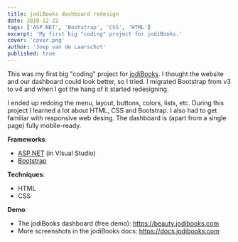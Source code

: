 ```yaml
---
title: jodiBooks dashboard redesign
date: 2018-12-22
tags: ['ASP.NET', 'Bootstrap', 'CSS', 'HTML']
excerpt: 'My first big "coding" project for jodiBooks.'
cover: 'cover.png'
author: 'Joep van de Laarschot'
published: true
---
```


This was my first big "coding" project for [jodiBooks](https://jodibooks.com). I thought the website and our dashboard could look better, so I tried. I migrated Bootstrap from v3 to v4 and when I got the hang of it started redesigning.

I ended up redoing the menu, layout, buttons, colors, lists, etc. During this project I learned a lot about HTML, CSS and Bootstrap. I also had to get familiar with responsive web desing. The dashboard is (apart from a single page) fully mobile-ready.

**Frameworks**:

* [ASP.NET](https://dotnet.microsoft.com/apps/aspnet) (in Visual Studio)
* [Bootstrap](https://getbootstrap.com/)

**Techniques**:

* HTML
* CSS

**Demo**:

* The jodiBooks dashboard (free demo): <https://beauty.jodibooks.com>
* More screenshots in the jodiBooks docs: <https://docs.jodibooks.com>
